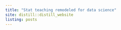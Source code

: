 ```yaml
---
title: "Stat teaching remodeled for data science"
site: distill::distill_website
listing: posts
---
```

